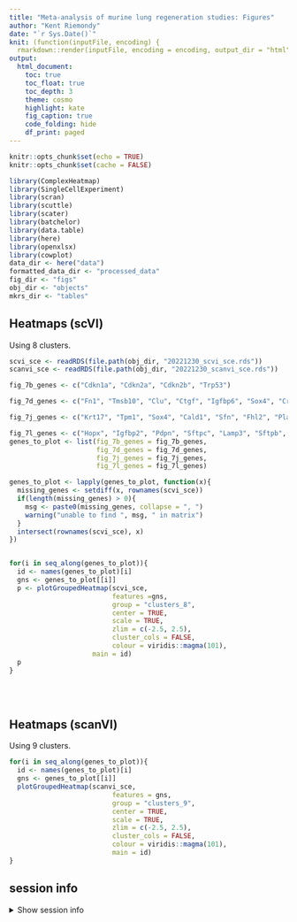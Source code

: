 ```yaml
---
title: "Meta-analysis of murine lung regeneration studies: Figures"
author: "Kent Riemondy"
date: "`r Sys.Date()`"
knit: (function(inputFile, encoding) {
  rmarkdown::render(inputFile, encoding = encoding, output_dir = "html") })
output:
  html_document:
    toc: true
    toc_float: true
    toc_depth: 3
    theme: cosmo
    highlight: kate
    fig_caption: true
    code_folding: hide
    df_print: paged
---
```


```r
knitr::opts_chunk$set(echo = TRUE)
knitr::opts_chunk$set(cache = FALSE)
```

```r
library(ComplexHeatmap)
library(SingleCellExperiment)
library(scran)
library(scuttle)
library(scater)
library(batchelor)
library(data.table)
library(here)
library(openxlsx)
library(cowplot)
data_dir <- here("data")
formatted_data_dir <- "processed_data"
fig_dir <- "figs"
obj_dir <- "objects"
mkrs_dir <- "tables"
```

## Heatmaps (scVI)

Using 8 clusters.

```r
scvi_sce <- readRDS(file.path(obj_dir, "20221230_scvi_sce.rds"))
scanvi_sce <- readRDS(file.path(obj_dir, "20221230_scanvi_sce.rds"))
```


```r
fig_7b_genes <- c("Cdkn1a", "Cdkn2a", "Cdkn2b", "Trp53")

fig_7d_genes <- c("Fn1", "Tmsb10", "Clu", "Ctgf", "Igfbp6", "Sox4", "Crlf1", "Pmepa1", "Adgrg1", "Tmsb4x", "Sfn", "Lgals1", "Rab1a", "Cldn4", "Rsrp1", "Sparc", "Fblim1", "Cyba", "Ramp1", "Pdgfb", "Serpinb9", "Lpcat4", "Ntm", "Marcksl1", "Mcam", "Pdlim7")

fig_7j_genes <- c("Krt17", "Tpm1", "Sox4", "Cald1", "Sfn", "Fhl2", "Plau", "Phlda2", "Itga2", "Lamb3", "S100a2", "Atf3", "Zfp36l2", "Tpm4", "Palld", "Cdh3", "Ier3")

fig_7l_genes <- c("Hopx", "Igfbp2", "Pdpn", "Sftpc", "Lamp3", "Sftpb", "Sftpd", "Abca3", "Itgb6", "Cldn4", "Krt8", "Krt7", "Tpm1", "Cald1", "Fhl2", "S100a2", "Tpm4", "Krt17", "Lamb3", "Zfp36l2", "Itga2")
genes_to_plot <- list(fig_7b_genes = fig_7b_genes,
                      fig_7d_genes = fig_7d_genes,
                      fig_7j_genes = fig_7j_genes,
                      fig_7l_genes = fig_7l_genes)

genes_to_plot <- lapply(genes_to_plot, function(x){
  missing_genes <- setdiff(x, rownames(scvi_sce))
  if(length(missing_genes) > 0){
    msg <- paste0(missing_genes, collapse = ", ")
    warning("unable to find ", msg, " in matrix")
  }
  intersect(rownames(scvi_sce), x)
})


for(i in seq_along(genes_to_plot)){
  id <- names(genes_to_plot)[i]
  gns <- genes_to_plot[[i]]
  p <- plotGroupedHeatmap(scvi_sce,
                          features =gns, 
                          group = "clusters_8",
                          center = TRUE,
                          scale = TRUE, 
                          zlim = c(-2.5, 2.5), 
                          cluster_cols = FALSE,
                          colour = viridis::magma(101), 
                     main = id)
  p
}

```

<br>
<br>

## Heatmaps (scanVI)

Using 9 clusters. 

```r

for(i in seq_along(genes_to_plot)){
  id <- names(genes_to_plot)[i]
  gns <- genes_to_plot[[i]]
  plotGroupedHeatmap(scanvi_sce,
                          features = gns, 
                          group = "clusters_9",
                          center = TRUE,
                          scale = TRUE, 
                          zlim = c(-2.5, 2.5), 
                          cluster_cols = FALSE,
                          colour = viridis::magma(101), 
                          main = id)
}

```


## session info

<details><summary>Show session info</summary>

```r
sessionInfo()
```

</details>


